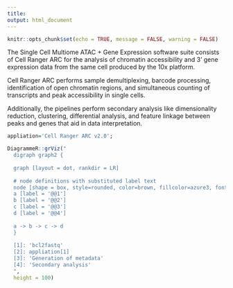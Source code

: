 ```yaml
---
title: 
output: html_document
---
```

 
```r
knitr::opts_chunk$set(echo = TRUE, message = FALSE, warning = FALSE)
```

The Single Cell Multiome ATAC + Gene Expression software suite consists of Cell Ranger ARC for the analysis of chromatin accessibility and 3' gene expression data from the same cell produced by the 10x platform.

Cell Ranger ARC performs sample demultiplexing, barcode processing, identification of open chromatin regions, and simultaneous counting of transcripts and peak accessibility in single cells. 

Additionally, the pipelines perform secondary analysis like dimensionality reduction, clustering, differential analysis, and feature linkage between peaks and genes that aid in data interpretation.

```r
appliation='Cell Ranger ARC v2.0';

DiagrammeR::grViz("
  digraph graph2 {
  
  graph [layout = dot, rankdir = LR]
  
  # node definitions with substituted label text
  node [shape = box, style=rounded, color=brown, fillcolor=azure3, fontsize=25]
  a [label = '@@1']
  b [label = '@@2']
  c [label = '@@3']
  d [label = '@@4']
  
  a -> b -> c -> d
  }
  
  [1]: 'bcl2fastq'
  [2]: appliation[1]
  [3]: 'Generation of metadata'
  [4]: 'Secondary analysis'
  ",
  height = 100)
```


